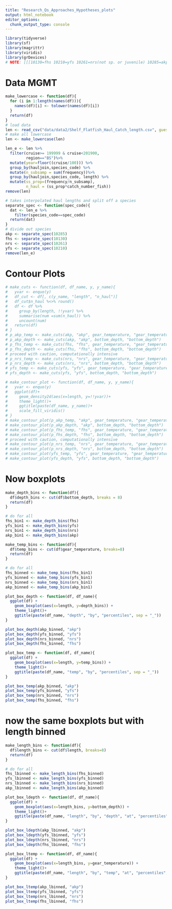 ```yaml
---
title: "Research_Qs_Approaches_Hypotheses_plots"
output: html_notebook
editor_options: 
  chunk_output_type: console
---
```



```r
library(tidyverse)
library(sf)
library(magrittr)
library(viridis)
library(grDevices)
# NOTE: [[[10130=fhs 10210=yfs 10261=nrs(not sp. or juvenile) 10285=akp]]]
```

# Data MGMT

```r
make_lowercase <- function(df){
  for (i in 1:length(names(df))){
    names(df)[i] <- tolower(names(df)[i])
  }
  return(df)
}
# load data
len <- read_csv("data/data2/Shelf_Flatfish_Haul_Catch_length.csv", guess_max = 10000)
# make all lowercase
len <- make_lowercase(len)
```

```r
len_e <- len %>%
  filter(cruise>= 199999 & cruise<201900,
         region=="BS")%>%
  mutate(year=floor((cruise/100))) %>%
  group_by(hauljoin,species_code) %>%
  mutate(n_subsamp = sum(frequency))%>%
  group_by(hauljoin,species_code, length) %>%
  mutate(ss_prop=(frequency/n_subsamp),
         n_haul = (ss_prop*catch_number_fish))
remove(len)
```

```r
# takes interpolated haul lengths and split off a species
separate_spec <- function(spec_code){
  dat <- len_e %>%
    filter(species_code==spec_code)
  return(dat)
}
# divide out species
akp <- separate_spec(10285)
fhs <- separate_spec(10130)
nrs <- separate_spec(10261)
yfs <- separate_spec(10210)
remove(len_e)
```

# Contour Plots

```r
# make_cuts <- function(df, df_name, y, y_name){
#   yvar <- enquo(y)
#   df_cut <- df[, c(y_name, "length", "n_haul")]
#   df_cut$n_haul %<>% round()
#   df <- df %>%
#     group_by(length, !!yvar) %>%
#     summarise(num =sum(n_haul)) %>%
#     uncount(num)
#   return(df)
# }
# p_akp_temp <- make_cuts(akp, "akp", gear_temperature, "gear_temperature")
# p_akp_depth <- make_cuts(akp, "akp", bottom_depth, "bottom_depth")
# p_fhs_temp <- make_cuts(fhs, "fhs", gear_temperature, "gear_temperature")
# p_fhs_depth <- make_cuts(fhs, "fhs", bottom_depth, "bottom_depth")
# proceed with caution, computationally intensive
# p_nrs_temp <- make_cuts(nrs, "nrs", gear_temperature, "gear_temperature")
# p_nrs_depth <- make_cuts(nrs, "nrs", bottom_depth, "bottom_depth")
# yfs_temp <- make_cuts(yfs, "yfs", gear_temperature, "gear_temperature")
# yfs_depth <- make_cuts(yfs, "yfs", bottom_depth, "bottom_depth")
```



```r
# make_contour_plot <- function(df, df_name, y, y_name){
#   yvar <- enquo(y)
#   ggplot(df)+
#     geom_density2d(aes(x=length, y=!!yvar))+
#     theme_light()+
#     ggtitle(paste(df_name, y_name))+
#     scale_fill_viridis()
# }
# make_contour_plot(p_akp_temp, "akp", gear_temperature, "gear_temperature")
# make_contour_plot(p_akp_depth, "akp", bottom_depth, "bottom_depth")
# make_contour_plot(p_fhs_temp, "fhs", gear_temperature, "gear_temperature")
# make_contour_plot(p_fhs_depth, "fhs", bottom_depth, "bottom_depth")
# proceed with caution, computationally intensive
# make_contour_plot(p_nrs_temp, "nrs", gear_temperature, "gear_temperature")
# make_contour_plot(p_nrs_depth, "nrs", bottom_depth, "bottom_depth")
# make_contour_plot(yfs_temp, "yfs", gear_temperature, "gear_temperature")
# make_contour_plot(yfs_depth, "yfs", bottom_depth, "bottom_depth")
```

# Now boxplots

```r
make_depth_bins <- function(df){
  df$depth_bins <- cut(df$bottom_depth, breaks = 8)
  return(df)
}

# do for all
fhs_bin1 <- make_depth_bins(fhs)
yfs_bin1 <- make_depth_bins(yfs)
nrs_bin1 <- make_depth_bins(nrs)
akp_bin1 <- make_depth_bins(akp) 
```


```r
make_temp_bins <- function(df){
  df$temp_bins <- cut(df$gear_temperature, breaks=8)
  return(df)
}

# do for all
fhs_binned <- make_temp_bins(fhs_bin1)
yfs_binned <- make_temp_bins(yfs_bin1)
nrs_binned <- make_temp_bins(nrs_bin1)
akp_binned <- make_temp_bins(akp_bin1) 
```

```r
plot_box_depth <- function(df, df_name){
  ggplot(df) + 
    geom_boxplot(aes(x=length, y=depth_bins)) +
    theme_light()+
    ggtitle(paste(df_name, "depth", "by", "percentiles", sep = "_"))
}

plot_box_depth(akp_binned, "akp")
plot_box_depth(yfs_binned, "yfs")
plot_box_depth(nrs_binned, "nrs")
plot_box_depth(fhs_binned, "fhs")
```


```r
plot_box_temp <- function(df, df_name){
  ggplot(df) + 
    geom_boxplot(aes(x=length, y=temp_bins)) +
    theme_light()+
    ggtitle(paste(df_name, "temp", "by", "percentiles", sep = "_"))
}

plot_box_temp(akp_binned, "akp")
plot_box_temp(yfs_binned, "yfs")
plot_box_temp(nrs_binned, "nrs")
plot_box_temp(fhs_binned, "fhs")
```

# now the same boxplots but with length binned

```r
make_length_bins <- function(df){
  df$length_bins <- cut(df$length, breaks=8)
  return(df)
}

# do for all
fhs_lbinned <- make_length_bins(fhs_binned)
yfs_lbinned <- make_length_bins(yfs_binned)
nrs_lbinned <- make_length_bins(nrs_binned)
akp_lbinned <- make_length_bins(akp_binned) 
```

```r
plot_box_ldepth <- function(df, df_name){
  ggplot(df) + 
    geom_boxplot(aes(x=length_bins, y=bottom_depth)) +
    theme_light()+
    ggtitle(paste(df_name, "length", "by", "depth", "at", "percentiles", sep = "_"))
}

plot_box_ldepth(akp_lbinned, "akp")
plot_box_ldepth(yfs_lbinned, "yfs")
plot_box_ldepth(nrs_lbinned, "nrs")
plot_box_ldepth(fhs_lbinned, "fhs")
```


```r
plot_box_ltemp <- function(df, df_name){
  ggplot(df) + 
    geom_boxplot(aes(x=length_bins, y=gear_temperature)) +
    theme_light()+
    ggtitle(paste(df_name, "length", "by", "temp", "at", "percentiles", sep = "_"))
}

plot_box_ltemp(akp_lbinned, "akp")
plot_box_ltemp(yfs_lbinned, "yfs")
plot_box_ltemp(nrs_lbinned, "nrs")
plot_box_ltemp(fhs_lbinned, "fhs")
```